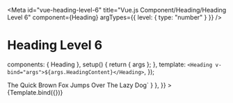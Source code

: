
<Meta
  id="vue-heading-level-6"
  title="Vue.js Component/Heading/Heading Level 6"
  component={Heading}
  argTypes={{ level: { type: "number" } }}
/>

# Heading Level 6

  components: { Heading },
  setup() {
    return { args };
  },
  template: `<Heading v-bind="args">${args.HeadingContent}</Heading>`,
});

<Canvas>
  <Story
    name="Heading Level 6"
    args={{
      level: 6,
      HeadingContent: "The Quick Brown Fox Jumps Over The Lazy Dog",
    }}
    parameters={{
      docs: { source: { code: `<Heading :level="6">The Quick Brown Fox Jumps Over The Lazy Dog</Heading>` } },
    }}
  >
    {Template.bind({})}
  </Story>
</Canvas>

<ArgsTable of={Heading} />
